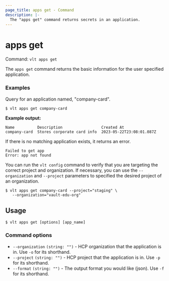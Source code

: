 ```yaml
---
page_title: apps get - Command
description: |-
  The "apps get" command returns secrets in an application.
---
```


# apps get 

Command: `vlt apps get`

The `apps get` command returns the basic information for the user specified
application. 

### Examples

Query for an application named, "company-card".

```shell-session
$ vlt apps get company-card
```

**Example output:**

<CodeBlockConfig hideClipboard>

```plaintext
Name          Description                 Created At
company-card  Stores corporate card info  2023-05-22T23:08:01.087Z
```

</CodeBlockConfig>

If there is no matching application exists, it returns an error. 

<CodeBlockConfig hideClipboard>

```plaintext
Failed to get app
Error: app not found
```

</CodeBlockConfig>


<Tip>

You can run the `vlt config` command to verify that you are targeting the
correct project and organization. If necessary, you can use the `--organization`
and `--project` parameters to specified the desired project of an organization.

<CodeBlockConfig hideClipboard>

```shell-session
$ vlt apps get company-card --project="staging" \
   --organization="vault-edu-org"
```

</CodeBlockConfig>

</Tip>



## Usage

<CodeBlockConfig hideClipboard>

```shell-session
$ vlt apps get [options] [app_name]
```

</CodeBlockConfig>


### Command options

- `--organization` `(string: "")` - HCP organization that the application is in.
  Use `-o` for its shorthand.
- `--project` `(string: "")` - HCP project that the application is in. Use `-p`
  for its shorthand.
- `--format` `(string: "")` - The output format you would like (json). Use `-f`
  for its shorthand.
